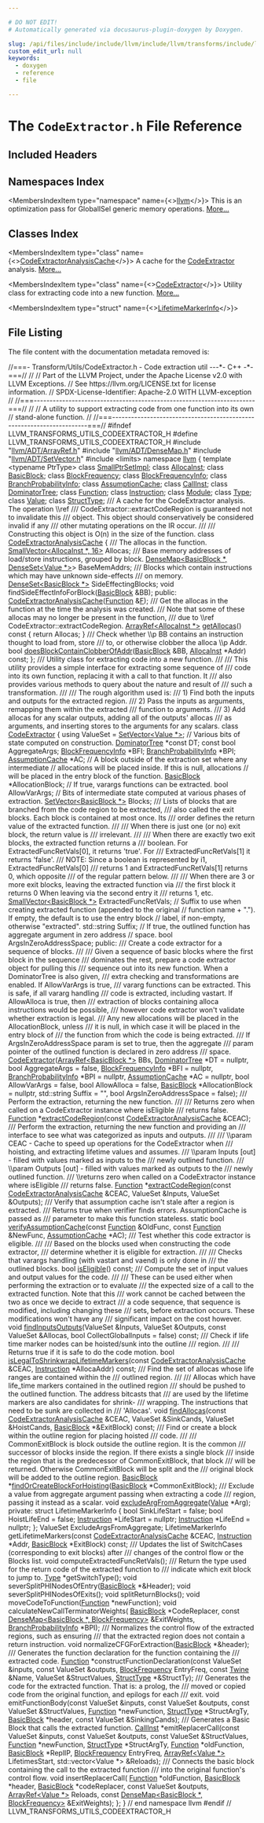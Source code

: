 ```yaml
---

# DO NOT EDIT!
# Automatically generated via docusaurus-plugin-doxygen by Doxygen.

slug: /api/files/include/include/llvm/include/llvm/transforms/include/llvm/transforms/utils/codeextractor-h
custom_edit_url: null
keywords:
  - doxygen
  - reference
  - file

---
```





# The `CodeExtractor.h` File Reference

<DoxygenPage pluginConfig={pluginConfig}>



## Included Headers

<IncludesList>
<IncludesListItem
  filePath="llvm/ADT/ArrayRef.h"
  permalink="/docs/api/files/include/include/llvm/include/llvm/adt/arrayref-h"
  isLocal="true" />
<IncludesListItem
  filePath="llvm/ADT/DenseMap.h"
  permalink="/docs/api/files/include/include/llvm/include/llvm/adt/densemap-h"
  isLocal="true" />
<IncludesListItem
  filePath="llvm/ADT/SetVector.h"
  permalink="/docs/api/files/include/include/llvm/include/llvm/adt/setvector-h"
  isLocal="true" />
<IncludesListItem
  filePath="limits"
  permalink=""
  isLocal="false" />
</IncludesList>

## Namespaces Index

<MembersIndex>

<MembersIndexItem
  type="namespace"
  name={<><a href="/docs/api/namespaces/llvm">llvm</a></>}>
This is an optimization pass for GlobalISel generic memory operations. <a href="/docs/api/namespaces/llvm/#details">More...</a>
</MembersIndexItem>

</MembersIndex>

## Classes Index

<MembersIndex>

<MembersIndexItem
  type="class"
  name={<><a href="/docs/api/classes/llvm/codeextractoranalysiscache">CodeExtractorAnalysisCache</a></>}>
A cache for the <a href="/docs/api/classes/llvm/codeextractor">CodeExtractor</a> analysis. <a href="/docs/api/classes/llvm/codeextractoranalysiscache/#details">More...</a>
</MembersIndexItem>

<MembersIndexItem
  type="class"
  name={<><a href="/docs/api/classes/llvm/codeextractor">CodeExtractor</a></>}>
Utility class for extracting code into a new function. <a href="/docs/api/classes/llvm/codeextractor/#details">More...</a>
</MembersIndexItem>

<MembersIndexItem
  type="struct"
  name={<><a href="/docs/api/structs/llvm/codeextractor/lifetimemarkerinfo">LifetimeMarkerInfo</a></>}>
</MembersIndexItem>

</MembersIndex>


## File Listing

The file content with the documentation metadata removed is:

<ProgramListing>

<Link id="l00001" /><CodeLine lineNumber="1"><span class="doxyHighlightComment">//===- Transform/Utils/CodeExtractor.h - Code extraction util ---&#42;- C++ -&#42;-===//</span></CodeLine>
<Link id="l00002" /><CodeLine lineNumber="2"><span class="doxyHighlightComment">//</span></CodeLine>
<Link id="l00003" /><CodeLine lineNumber="3"><span class="doxyHighlightComment">// Part of the LLVM Project, under the Apache License v2.0 with LLVM Exceptions.</span></CodeLine>
<Link id="l00004" /><CodeLine lineNumber="4"><span class="doxyHighlightComment">// See https://llvm.org/LICENSE.txt for license information.</span></CodeLine>
<Link id="l00005" /><CodeLine lineNumber="5"><span class="doxyHighlightComment">// SPDX-License-Identifier: Apache-2.0 WITH LLVM-exception</span></CodeLine>
<Link id="l00006" /><CodeLine lineNumber="6"><span class="doxyHighlightComment">//</span></CodeLine>
<Link id="l00007" /><CodeLine lineNumber="7"><span class="doxyHighlightComment">//===----------------------------------------------------------------------===//</span></CodeLine>
<Link id="l00008" /><CodeLine lineNumber="8"><span class="doxyHighlightComment">//</span></CodeLine>
<Link id="l00009" /><CodeLine lineNumber="9"><span class="doxyHighlightComment">// A utility to support extracting code from one function into its own</span></CodeLine>
<Link id="l00010" /><CodeLine lineNumber="10"><span class="doxyHighlightComment">// stand-alone function.</span></CodeLine>
<Link id="l00011" /><CodeLine lineNumber="11"><span class="doxyHighlightComment">//</span></CodeLine>
<Link id="l00012" /><CodeLine lineNumber="12"><span class="doxyHighlightComment">//===----------------------------------------------------------------------===//</span></CodeLine>
<Link id="l00013" /><CodeLine lineNumber="13"></CodeLine>
<Link id="l00014" /><CodeLine lineNumber="14"><span class="doxyHighlightPreprocessor">#ifndef LLVM&#95;TRANSFORMS&#95;UTILS&#95;CODEEXTRACTOR&#95;H</span></CodeLine>
<Link id="l00015" /><CodeLine lineNumber="15"><span class="doxyHighlightPreprocessor">#define LLVM&#95;TRANSFORMS&#95;UTILS&#95;CODEEXTRACTOR&#95;H</span></CodeLine>
<Link id="l00016" /><CodeLine lineNumber="16"></CodeLine>
<Link id="l00017" /><CodeLine lineNumber="17"><span class="doxyHighlightPreprocessor">#include &quot;<a href="/docs/api/files/include/include/llvm/include/llvm/adt/arrayref-h">llvm/ADT/ArrayRef.h</a>&quot;</span></CodeLine>
<Link id="l00018" /><CodeLine lineNumber="18"><span class="doxyHighlightPreprocessor">#include &quot;<a href="/docs/api/files/include/include/llvm/include/llvm/adt/densemap-h">llvm/ADT/DenseMap.h</a>&quot;</span></CodeLine>
<Link id="l00019" /><CodeLine lineNumber="19"><span class="doxyHighlightPreprocessor">#include &quot;<a href="/docs/api/files/include/include/llvm/include/llvm/adt/setvector-h">llvm/ADT/SetVector.h</a>&quot;</span></CodeLine>
<Link id="l00020" /><CodeLine lineNumber="20"><span class="doxyHighlightPreprocessor">#include &lt;limits&gt;</span></CodeLine>
<Link id="l00021" /><CodeLine lineNumber="21"></CodeLine>
<Link id="l00022" /><CodeLine lineNumber="22"><span class="doxyHighlightKeyword">namespace </span><span class="doxyHighlight"><a href="/docs/api/namespaces/llvm">llvm</a> &#123;</span></CodeLine>
<Link id="l00023" /><CodeLine lineNumber="23"></CodeLine>
<Link id="l00024" /><CodeLine lineNumber="24"><span class="doxyHighlightKeyword">template</span><span class="doxyHighlight"> &lt;</span><span class="doxyHighlightKeyword">typename</span><span class="doxyHighlight"> PtrType&gt; </span><span class="doxyHighlightKeyword">class </span><span class="doxyHighlight"><a href="/docs/api/classes/llvm/smallptrsetimpl">SmallPtrSetImpl</a>;</span></CodeLine>
<Link id="l00025" /><CodeLine lineNumber="25"><span class="doxyHighlightKeyword">class </span><span class="doxyHighlight"><a href="/docs/api/classes/llvm/allocainst">AllocaInst</a>;</span></CodeLine>
<Link id="l00026" /><CodeLine lineNumber="26"><span class="doxyHighlightKeyword">class </span><span class="doxyHighlight"><a href="/docs/api/classes/llvm/basicblock">BasicBlock</a>;</span></CodeLine>
<Link id="l00027" /><CodeLine lineNumber="27"><span class="doxyHighlightKeyword">class </span><span class="doxyHighlight"><a href="/docs/api/classes/llvm/blockfrequency">BlockFrequency</a>;</span></CodeLine>
<Link id="l00028" /><CodeLine lineNumber="28"><span class="doxyHighlightKeyword">class </span><span class="doxyHighlight"><a href="/docs/api/classes/llvm/blockfrequencyinfo">BlockFrequencyInfo</a>;</span></CodeLine>
<Link id="l00029" /><CodeLine lineNumber="29"><span class="doxyHighlightKeyword">class </span><span class="doxyHighlight"><a href="/docs/api/classes/llvm/branchprobabilityinfo">BranchProbabilityInfo</a>;</span></CodeLine>
<Link id="l00030" /><CodeLine lineNumber="30"><span class="doxyHighlightKeyword">class </span><span class="doxyHighlight"><a href="/docs/api/classes/llvm/assumptioncache">AssumptionCache</a>;</span></CodeLine>
<Link id="l00031" /><CodeLine lineNumber="31"><span class="doxyHighlightKeyword">class </span><span class="doxyHighlight"><a href="/docs/api/classes/llvm/callinst">CallInst</a>;</span></CodeLine>
<Link id="l00032" /><CodeLine lineNumber="32"><span class="doxyHighlightKeyword">class </span><span class="doxyHighlight"><a href="/docs/api/classes/llvm/dominatortree">DominatorTree</a>;</span></CodeLine>
<Link id="l00033" /><CodeLine lineNumber="33"><span class="doxyHighlightKeyword">class </span><span class="doxyHighlight"><a href="/docs/api/classes/llvm/function">Function</a>;</span></CodeLine>
<Link id="l00034" /><CodeLine lineNumber="34"><span class="doxyHighlightKeyword">class </span><span class="doxyHighlight"><a href="/docs/api/classes/llvm/instruction">Instruction</a>;</span></CodeLine>
<Link id="l00035" /><CodeLine lineNumber="35"><span class="doxyHighlightKeyword">class </span><span class="doxyHighlight"><a href="/docs/api/classes/llvm/module">Module</a>;</span></CodeLine>
<Link id="l00036" /><CodeLine lineNumber="36"><span class="doxyHighlightKeyword">class </span><span class="doxyHighlight"><a href="/docs/api/classes/llvm/type">Type</a>;</span></CodeLine>
<Link id="l00037" /><CodeLine lineNumber="37"><span class="doxyHighlightKeyword">class </span><span class="doxyHighlight"><a href="/docs/api/classes/llvm/value">Value</a>;</span></CodeLine>
<Link id="l00038" /><CodeLine lineNumber="38"><span class="doxyHighlightKeyword">class </span><span class="doxyHighlight"><a href="/docs/api/classes/llvm/structtype">StructType</a>;</span></CodeLine>
<Link id="l00039" /><CodeLine lineNumber="39"></CodeLine>
<Link id="l00040" /><CodeLine lineNumber="40"><span class="doxyHighlightComment">/// A cache for the CodeExtractor analysis. The operation \\ref</span></CodeLine>
<Link id="l00041" /><CodeLine lineNumber="41"><span class="doxyHighlightComment">/// CodeExtractor::extractCodeRegion is guaranteed not to invalidate this</span></CodeLine>
<Link id="l00042" /><CodeLine lineNumber="42"><span class="doxyHighlightComment">/// object. This object should conservatively be considered invalid if any</span></CodeLine>
<Link id="l00043" /><CodeLine lineNumber="43"><span class="doxyHighlightComment">/// other mutating operations on the IR occur.</span></CodeLine>
<Link id="l00044" /><CodeLine lineNumber="44"><span class="doxyHighlightComment">///</span></CodeLine>
<Link id="l00045" /><CodeLine lineNumber="45"><span class="doxyHighlightComment">/// Constructing this object is O(n) in the size of the function.</span></CodeLine>
<Link id="l00046" /><CodeLine lineNumber="46" lineLink="/docs/api/classes/llvm/codeextractoranalysiscache"><span class="doxyHighlightKeyword">class </span><span class="doxyHighlight"><a href="/docs/api/classes/llvm/codeextractoranalysiscache/#a6c11ef80226655b08c6203641896fa50">CodeExtractorAnalysisCache</a> &#123;</span></CodeLine>
<Link id="l00047" /><CodeLine lineNumber="47"><span class="doxyHighlightComment">  /// The allocas in the function.</span></CodeLine>
<Link id="l00048" /><CodeLine lineNumber="48"><span class="doxyHighlight">  <a href="/docs/api/classes/llvm/smallvector">SmallVector&lt;AllocaInst &#42;, 16&gt;</a> Allocas;</span></CodeLine>
<Link id="l00049" /><CodeLine lineNumber="49"></CodeLine>
<Link id="l00050" /><CodeLine lineNumber="50"><span class="doxyHighlightComment">  /// Base memory addresses of load/store instructions, grouped by block.</span></CodeLine>
<Link id="l00051" /><CodeLine lineNumber="51"><span class="doxyHighlight">  <a href="/docs/api/classes/llvm/densemap">DenseMap&lt;BasicBlock &#42;, DenseSet&lt;Value &#42;&gt;</a>&gt; BaseMemAddrs;</span></CodeLine>
<Link id="l00052" /><CodeLine lineNumber="52"></CodeLine>
<Link id="l00053" /><CodeLine lineNumber="53"><span class="doxyHighlightComment">  /// Blocks which contain instructions which may have unknown side-effects</span></CodeLine>
<Link id="l00054" /><CodeLine lineNumber="54"><span class="doxyHighlightComment">  /// on memory.</span></CodeLine>
<Link id="l00055" /><CodeLine lineNumber="55"><span class="doxyHighlight">  <a href="/docs/api/classes/llvm/denseset">DenseSet&lt;BasicBlock &#42;&gt;</a> SideEffectingBlocks;</span></CodeLine>
<Link id="l00056" /><CodeLine lineNumber="56"></CodeLine>
<Link id="l00057" /><CodeLine lineNumber="57"><span class="doxyHighlight">  </span><span class="doxyHighlightKeywordType">void</span><span class="doxyHighlight"> findSideEffectInfoForBlock(<a href="/docs/api/classes/llvm/basicblock">BasicBlock</a> &amp;BB);</span></CodeLine>
<Link id="l00058" /><CodeLine lineNumber="58"></CodeLine>
<Link id="l00059" /><CodeLine lineNumber="59"><span class="doxyHighlightKeyword">public</span><span class="doxyHighlight">:</span></CodeLine>
<Link id="l00060" /><CodeLine lineNumber="60"><span class="doxyHighlight">  <a href="/docs/api/classes/llvm/codeextractoranalysiscache/#a6c11ef80226655b08c6203641896fa50">CodeExtractorAnalysisCache</a>(<a href="/docs/api/classes/llvm/function">Function</a> &amp;<a href="/docs/api/files/lib/lib/support/md5-cpp/#a96d73bbd7af15cb1fc38c3f4a3bd82e9">F</a>);</span></CodeLine>
<Link id="l00061" /><CodeLine lineNumber="61"></CodeLine>
<Link id="l00062" /><CodeLine lineNumber="62"><span class="doxyHighlightComment">  /// Get the allocas in the function at the time the analysis was created.</span></CodeLine>
<Link id="l00063" /><CodeLine lineNumber="63"><span class="doxyHighlightComment">  /// Note that some of these allocas may no longer be present in the function,</span></CodeLine>
<Link id="l00064" /><CodeLine lineNumber="64"><span class="doxyHighlightComment">  /// due to \\ref CodeExtractor::extractCodeRegion.</span></CodeLine>
<Link id="l00065" /><CodeLine lineNumber="65" lineLink="/docs/api/classes/llvm/codeextractoranalysiscache/#a35fd9ad0c2debb7b171f4c61ce7bdac6"><span class="doxyHighlight">  <a href="/docs/api/classes/llvm/arrayref">ArrayRef&lt;AllocaInst &#42;&gt;</a> <a href="/docs/api/classes/llvm/codeextractoranalysiscache/#a35fd9ad0c2debb7b171f4c61ce7bdac6">getAllocas</a>()</span><span class="doxyHighlightKeyword"> const </span><span class="doxyHighlight">&#123; </span><span class="doxyHighlightKeywordFlow">return</span><span class="doxyHighlight"> Allocas; &#125;</span></CodeLine>
<Link id="l00066" /><CodeLine lineNumber="66"></CodeLine>
<Link id="l00067" /><CodeLine lineNumber="67"><span class="doxyHighlightComment">  /// Check whether \\p BB contains an instruction thought to load from, store</span></CodeLine>
<Link id="l00068" /><CodeLine lineNumber="68"><span class="doxyHighlightComment">  /// to, or otherwise clobber the alloca \\p Addr.</span></CodeLine>
<Link id="l00069" /><CodeLine lineNumber="69"><span class="doxyHighlight">  </span><span class="doxyHighlightKeywordType">bool</span><span class="doxyHighlight"> <a href="/docs/api/classes/llvm/codeextractoranalysiscache/#af0ee5fce396f816a21443799205fbedd">doesBlockContainClobberOfAddr</a>(<a href="/docs/api/classes/llvm/basicblock">BasicBlock</a> &amp;BB, <a href="/docs/api/classes/llvm/allocainst">AllocaInst</a> &#42;Addr) </span><span class="doxyHighlightKeyword">const</span><span class="doxyHighlight">;</span></CodeLine>
<Link id="l00070" /><CodeLine lineNumber="70"><span class="doxyHighlight">&#125;;</span></CodeLine>
<Link id="l00071" /><CodeLine lineNumber="71"></CodeLine>
<Link id="l00072" /><CodeLine lineNumber="72"><span class="doxyHighlightComment">  /// Utility class for extracting code into a new function.</span></CodeLine>
<Link id="l00073" /><CodeLine lineNumber="73"><span class="doxyHighlightComment">  ///</span></CodeLine>
<Link id="l00074" /><CodeLine lineNumber="74"><span class="doxyHighlightComment">  /// This utility provides a simple interface for extracting some sequence of</span></CodeLine>
<Link id="l00075" /><CodeLine lineNumber="75"><span class="doxyHighlightComment">  /// code into its own function, replacing it with a call to that function. It</span></CodeLine>
<Link id="l00076" /><CodeLine lineNumber="76"><span class="doxyHighlightComment">  /// also provides various methods to query about the nature and result of</span></CodeLine>
<Link id="l00077" /><CodeLine lineNumber="77"><span class="doxyHighlightComment">  /// such a transformation.</span></CodeLine>
<Link id="l00078" /><CodeLine lineNumber="78"><span class="doxyHighlightComment">  ///</span></CodeLine>
<Link id="l00079" /><CodeLine lineNumber="79"><span class="doxyHighlightComment">  /// The rough algorithm used is:</span></CodeLine>
<Link id="l00080" /><CodeLine lineNumber="80"><span class="doxyHighlightComment">  /// 1) Find both the inputs and outputs for the extracted region.</span></CodeLine>
<Link id="l00081" /><CodeLine lineNumber="81"><span class="doxyHighlightComment">  /// 2) Pass the inputs as arguments, remapping them within the extracted</span></CodeLine>
<Link id="l00082" /><CodeLine lineNumber="82"><span class="doxyHighlightComment">  ///    function to arguments.</span></CodeLine>
<Link id="l00083" /><CodeLine lineNumber="83"><span class="doxyHighlightComment">  /// 3) Add allocas for any scalar outputs, adding all of the outputs&#39; allocas</span></CodeLine>
<Link id="l00084" /><CodeLine lineNumber="84"><span class="doxyHighlightComment">  ///    as arguments, and inserting stores to the arguments for any scalars.</span></CodeLine>
<Link id="l00085" /><CodeLine lineNumber="85" lineLink="/docs/api/classes/llvm/codeextractor"><span class="doxyHighlight">  </span><span class="doxyHighlightKeyword">class </span><span class="doxyHighlight"><a href="/docs/api/classes/llvm/codeextractor/#a152c260d40a85ed5b0ef5f11f86ac3b4">CodeExtractor</a> &#123;</span></CodeLine>
<Link id="l00086" /><CodeLine lineNumber="86"><span class="doxyHighlight">    </span><span class="doxyHighlightKeyword">using </span><span class="doxyHighlight">ValueSet = <a href="/docs/api/classes/llvm/setvector">SetVector&lt;Value &#42;&gt;</a>;</span></CodeLine>
<Link id="l00087" /><CodeLine lineNumber="87"></CodeLine>
<Link id="l00088" /><CodeLine lineNumber="88"><span class="doxyHighlight">    </span><span class="doxyHighlightComment">// Various bits of state computed on construction.</span></CodeLine>
<Link id="l00089" /><CodeLine lineNumber="89"><span class="doxyHighlight">    <a href="/docs/api/classes/llvm/dominatortree">DominatorTree</a> &#42;</span><span class="doxyHighlightKeyword">const</span><span class="doxyHighlight"> DT;</span></CodeLine>
<Link id="l00090" /><CodeLine lineNumber="90"><span class="doxyHighlight">    </span><span class="doxyHighlightKeyword">const</span><span class="doxyHighlight"> </span><span class="doxyHighlightKeywordType">bool</span><span class="doxyHighlight"> AggregateArgs;</span></CodeLine>
<Link id="l00091" /><CodeLine lineNumber="91"><span class="doxyHighlight">    <a href="/docs/api/classes/llvm/blockfrequencyinfo">BlockFrequencyInfo</a> &#42;BFI;</span></CodeLine>
<Link id="l00092" /><CodeLine lineNumber="92"><span class="doxyHighlight">    <a href="/docs/api/classes/llvm/branchprobabilityinfo">BranchProbabilityInfo</a> &#42;BPI;</span></CodeLine>
<Link id="l00093" /><CodeLine lineNumber="93"><span class="doxyHighlight">    <a href="/docs/api/classes/llvm/assumptioncache">AssumptionCache</a> &#42;AC;</span></CodeLine>
<Link id="l00094" /><CodeLine lineNumber="94"></CodeLine>
<Link id="l00095" /><CodeLine lineNumber="95"><span class="doxyHighlight">    </span><span class="doxyHighlightComment">// A block outside of the extraction set where any intermediate</span></CodeLine>
<Link id="l00096" /><CodeLine lineNumber="96"><span class="doxyHighlight">    </span><span class="doxyHighlightComment">// allocations will be placed inside. If this is null, allocations</span></CodeLine>
<Link id="l00097" /><CodeLine lineNumber="97"><span class="doxyHighlight">    </span><span class="doxyHighlightComment">// will be placed in the entry block of the function.</span></CodeLine>
<Link id="l00098" /><CodeLine lineNumber="98"><span class="doxyHighlight">    <a href="/docs/api/classes/llvm/basicblock">BasicBlock</a> &#42;AllocationBlock;</span></CodeLine>
<Link id="l00099" /><CodeLine lineNumber="99"></CodeLine>
<Link id="l00100" /><CodeLine lineNumber="100"><span class="doxyHighlight">    </span><span class="doxyHighlightComment">// If true, varargs functions can be extracted.</span></CodeLine>
<Link id="l00101" /><CodeLine lineNumber="101"><span class="doxyHighlight">    </span><span class="doxyHighlightKeywordType">bool</span><span class="doxyHighlight"> AllowVarArgs;</span></CodeLine>
<Link id="l00102" /><CodeLine lineNumber="102"></CodeLine>
<Link id="l00103" /><CodeLine lineNumber="103"><span class="doxyHighlight">    </span><span class="doxyHighlightComment">// Bits of intermediate state computed at various phases of extraction.</span></CodeLine>
<Link id="l00104" /><CodeLine lineNumber="104"><span class="doxyHighlight">    <a href="/docs/api/classes/llvm/setvector">SetVector&lt;BasicBlock &#42;&gt;</a> Blocks;</span></CodeLine>
<Link id="l00105" /><CodeLine lineNumber="105"></CodeLine>
<Link id="l00106" /><CodeLine lineNumber="106"><span class="doxyHighlightComment">    /// Lists of blocks that are branched from the code region to be extracted,</span></CodeLine>
<Link id="l00107" /><CodeLine lineNumber="107"><span class="doxyHighlightComment">    /// also called the exit blocks. Each block is contained at most once. Its</span></CodeLine>
<Link id="l00108" /><CodeLine lineNumber="108"><span class="doxyHighlightComment">    /// order defines the return value of the extracted function.</span></CodeLine>
<Link id="l00109" /><CodeLine lineNumber="109"><span class="doxyHighlightComment">    ///</span></CodeLine>
<Link id="l00110" /><CodeLine lineNumber="110"><span class="doxyHighlightComment">    /// When there is just one (or no) exit block, the return value is</span></CodeLine>
<Link id="l00111" /><CodeLine lineNumber="111"><span class="doxyHighlightComment">    /// irrelevant.</span></CodeLine>
<Link id="l00112" /><CodeLine lineNumber="112"><span class="doxyHighlightComment">    ///</span></CodeLine>
<Link id="l00113" /><CodeLine lineNumber="113"><span class="doxyHighlightComment">    /// When there are exactly two exit blocks, the extracted function returns a</span></CodeLine>
<Link id="l00114" /><CodeLine lineNumber="114"><span class="doxyHighlightComment">    /// boolean. For ExtractedFuncRetVals&#91;0&#93;, it returns &#39;true&#39;. For</span></CodeLine>
<Link id="l00115" /><CodeLine lineNumber="115"><span class="doxyHighlightComment">    /// ExtractedFuncRetVals&#91;1&#93; it returns &#39;false&#39;.</span></CodeLine>
<Link id="l00116" /><CodeLine lineNumber="116"><span class="doxyHighlightComment">    /// NOTE: Since a boolean is represented by i1, ExtractedFuncRetVals&#91;0&#93;</span></CodeLine>
<Link id="l00117" /><CodeLine lineNumber="117"><span class="doxyHighlightComment">    ///       returns 1 and ExtractedFuncRetVals&#91;1&#93; returns 0, which opposite</span></CodeLine>
<Link id="l00118" /><CodeLine lineNumber="118"><span class="doxyHighlightComment">    ///       of the regular pattern below.</span></CodeLine>
<Link id="l00119" /><CodeLine lineNumber="119"><span class="doxyHighlightComment">    ///</span></CodeLine>
<Link id="l00120" /><CodeLine lineNumber="120"><span class="doxyHighlightComment">    /// When there are 3 or more exit blocks, leaving the extracted function via</span></CodeLine>
<Link id="l00121" /><CodeLine lineNumber="121"><span class="doxyHighlightComment">    /// the first block it returns 0 When leaving via the second entry it</span></CodeLine>
<Link id="l00122" /><CodeLine lineNumber="122"><span class="doxyHighlightComment">    /// returns 1, etc.</span></CodeLine>
<Link id="l00123" /><CodeLine lineNumber="123"><span class="doxyHighlight">    <a href="/docs/api/classes/llvm/smallvector">SmallVector&lt;BasicBlock &#42;&gt;</a> ExtractedFuncRetVals;</span></CodeLine>
<Link id="l00124" /><CodeLine lineNumber="124"></CodeLine>
<Link id="l00125" /><CodeLine lineNumber="125"><span class="doxyHighlight">    </span><span class="doxyHighlightComment">// Suffix to use when creating extracted function (appended to the original</span></CodeLine>
<Link id="l00126" /><CodeLine lineNumber="126"><span class="doxyHighlight">    </span><span class="doxyHighlightComment">// function name + &quot;.&quot;). If empty, the default is to use the entry block</span></CodeLine>
<Link id="l00127" /><CodeLine lineNumber="127"><span class="doxyHighlight">    </span><span class="doxyHighlightComment">// label, if non-empty, otherwise &quot;extracted&quot;.</span></CodeLine>
<Link id="l00128" /><CodeLine lineNumber="128"><span class="doxyHighlight">    std::string Suffix;</span></CodeLine>
<Link id="l00129" /><CodeLine lineNumber="129"></CodeLine>
<Link id="l00130" /><CodeLine lineNumber="130"><span class="doxyHighlight">    </span><span class="doxyHighlightComment">// If true, the outlined function has aggregate argument in zero address</span></CodeLine>
<Link id="l00131" /><CodeLine lineNumber="131"><span class="doxyHighlight">    </span><span class="doxyHighlightComment">// space.</span></CodeLine>
<Link id="l00132" /><CodeLine lineNumber="132"><span class="doxyHighlight">    </span><span class="doxyHighlightKeywordType">bool</span><span class="doxyHighlight"> ArgsInZeroAddressSpace;</span></CodeLine>
<Link id="l00133" /><CodeLine lineNumber="133"></CodeLine>
<Link id="l00134" /><CodeLine lineNumber="134"><span class="doxyHighlight">  </span><span class="doxyHighlightKeyword">public</span><span class="doxyHighlight">:</span></CodeLine>
<Link id="l00135" /><CodeLine lineNumber="135"><span class="doxyHighlightComment">    /// Create a code extractor for a sequence of blocks.</span></CodeLine>
<Link id="l00136" /><CodeLine lineNumber="136"><span class="doxyHighlightComment">    ///</span></CodeLine>
<Link id="l00137" /><CodeLine lineNumber="137"><span class="doxyHighlightComment">    /// Given a sequence of basic blocks where the first block in the sequence</span></CodeLine>
<Link id="l00138" /><CodeLine lineNumber="138"><span class="doxyHighlightComment">    /// dominates the rest, prepare a code extractor object for pulling this</span></CodeLine>
<Link id="l00139" /><CodeLine lineNumber="139"><span class="doxyHighlightComment">    /// sequence out into its new function. When a DominatorTree is also given,</span></CodeLine>
<Link id="l00140" /><CodeLine lineNumber="140"><span class="doxyHighlightComment">    /// extra checking and transformations are enabled. If AllowVarArgs is true,</span></CodeLine>
<Link id="l00141" /><CodeLine lineNumber="141"><span class="doxyHighlightComment">    /// vararg functions can be extracted. This is safe, if all vararg handling</span></CodeLine>
<Link id="l00142" /><CodeLine lineNumber="142"><span class="doxyHighlightComment">    /// code is extracted, including vastart. If AllowAlloca is true, then</span></CodeLine>
<Link id="l00143" /><CodeLine lineNumber="143"><span class="doxyHighlightComment">    /// extraction of blocks containing alloca instructions would be possible,</span></CodeLine>
<Link id="l00144" /><CodeLine lineNumber="144"><span class="doxyHighlightComment">    /// however code extractor won&#39;t validate whether extraction is legal.</span></CodeLine>
<Link id="l00145" /><CodeLine lineNumber="145"><span class="doxyHighlightComment">    /// Any new allocations will be placed in the AllocationBlock, unless</span></CodeLine>
<Link id="l00146" /><CodeLine lineNumber="146"><span class="doxyHighlightComment">    /// it is null, in which case it will be placed in the entry block of</span></CodeLine>
<Link id="l00147" /><CodeLine lineNumber="147"><span class="doxyHighlightComment">    /// the function from which the code is being extracted.</span></CodeLine>
<Link id="l00148" /><CodeLine lineNumber="148"><span class="doxyHighlightComment">    /// If ArgsInZeroAddressSpace param is set to true, then the aggregate</span></CodeLine>
<Link id="l00149" /><CodeLine lineNumber="149"><span class="doxyHighlightComment">    /// param pointer of the outlined function is declared in zero address</span></CodeLine>
<Link id="l00150" /><CodeLine lineNumber="150"><span class="doxyHighlightComment">    /// space.</span></CodeLine>
<Link id="l00151" /><CodeLine lineNumber="151"><span class="doxyHighlight">    <a href="/docs/api/classes/llvm/codeextractor/#a152c260d40a85ed5b0ef5f11f86ac3b4">CodeExtractor</a>(<a href="/docs/api/classes/llvm/arrayref">ArrayRef&lt;BasicBlock &#42;&gt;</a> BBs, <a href="/docs/api/classes/llvm/dominatortree">DominatorTree</a> &#42;DT = </span><span class="doxyHighlightKeyword">nullptr</span><span class="doxyHighlight">,</span></CodeLine>
<Link id="l00152" /><CodeLine lineNumber="152"><span class="doxyHighlight">                  </span><span class="doxyHighlightKeywordType">bool</span><span class="doxyHighlight"> AggregateArgs = </span><span class="doxyHighlightKeyword">false</span><span class="doxyHighlight">, <a href="/docs/api/classes/llvm/blockfrequencyinfo">BlockFrequencyInfo</a> &#42;BFI = </span><span class="doxyHighlightKeyword">nullptr</span><span class="doxyHighlight">,</span></CodeLine>
<Link id="l00153" /><CodeLine lineNumber="153"><span class="doxyHighlight">                  <a href="/docs/api/classes/llvm/branchprobabilityinfo">BranchProbabilityInfo</a> &#42;BPI = </span><span class="doxyHighlightKeyword">nullptr</span><span class="doxyHighlight">,</span></CodeLine>
<Link id="l00154" /><CodeLine lineNumber="154"><span class="doxyHighlight">                  <a href="/docs/api/classes/llvm/assumptioncache">AssumptionCache</a> &#42;AC = </span><span class="doxyHighlightKeyword">nullptr</span><span class="doxyHighlight">, </span><span class="doxyHighlightKeywordType">bool</span><span class="doxyHighlight"> AllowVarArgs = </span><span class="doxyHighlightKeyword">false</span><span class="doxyHighlight">,</span></CodeLine>
<Link id="l00155" /><CodeLine lineNumber="155"><span class="doxyHighlight">                  </span><span class="doxyHighlightKeywordType">bool</span><span class="doxyHighlight"> AllowAlloca = </span><span class="doxyHighlightKeyword">false</span><span class="doxyHighlight">,</span></CodeLine>
<Link id="l00156" /><CodeLine lineNumber="156"><span class="doxyHighlight">                  <a href="/docs/api/classes/llvm/basicblock">BasicBlock</a> &#42;AllocationBlock = </span><span class="doxyHighlightKeyword">nullptr</span><span class="doxyHighlight">,</span></CodeLine>
<Link id="l00157" /><CodeLine lineNumber="157"><span class="doxyHighlight">                  std::string Suffix = </span><span class="doxyHighlightStringLiteral">&quot;&quot;</span><span class="doxyHighlight">, </span><span class="doxyHighlightKeywordType">bool</span><span class="doxyHighlight"> ArgsInZeroAddressSpace = </span><span class="doxyHighlightKeyword">false</span><span class="doxyHighlight">);</span></CodeLine>
<Link id="l00158" /><CodeLine lineNumber="158"></CodeLine>
<Link id="l00159" /><CodeLine lineNumber="159"><span class="doxyHighlightComment">    /// Perform the extraction, returning the new function.</span></CodeLine>
<Link id="l00160" /><CodeLine lineNumber="160"><span class="doxyHighlightComment">    ///</span></CodeLine>
<Link id="l00161" /><CodeLine lineNumber="161"><span class="doxyHighlightComment">    /// Returns zero when called on a CodeExtractor instance where isEligible</span></CodeLine>
<Link id="l00162" /><CodeLine lineNumber="162"><span class="doxyHighlightComment">    /// returns false.</span></CodeLine>
<Link id="l00163" /><CodeLine lineNumber="163"><span class="doxyHighlight">    <a href="/docs/api/classes/llvm/function">Function</a> &#42;<a href="/docs/api/classes/llvm/codeextractor/#a8561c48aa0b397c37f9e071dad7df392">extractCodeRegion</a>(</span><span class="doxyHighlightKeyword">const</span><span class="doxyHighlight"> <a href="/docs/api/classes/llvm/codeextractoranalysiscache">CodeExtractorAnalysisCache</a> &amp;CEAC);</span></CodeLine>
<Link id="l00164" /><CodeLine lineNumber="164"></CodeLine>
<Link id="l00165" /><CodeLine lineNumber="165"><span class="doxyHighlightComment">    /// Perform the extraction, returning the new function and providing an</span></CodeLine>
<Link id="l00166" /><CodeLine lineNumber="166"><span class="doxyHighlightComment">    /// interface to see what was categorized as inputs and outputs.</span></CodeLine>
<Link id="l00167" /><CodeLine lineNumber="167"><span class="doxyHighlightComment">    ///</span></CodeLine>
<Link id="l00168" /><CodeLine lineNumber="168"><span class="doxyHighlightComment">    /// \\param CEAC - Cache to speed up operations for the CodeExtractor when</span></CodeLine>
<Link id="l00169" /><CodeLine lineNumber="169"><span class="doxyHighlightComment">    /// hoisting, and extracting lifetime values and assumes.</span></CodeLine>
<Link id="l00170" /><CodeLine lineNumber="170"><span class="doxyHighlightComment">    /// \\param Inputs &#91;out&#93; - filled with  values marked as inputs to the</span></CodeLine>
<Link id="l00171" /><CodeLine lineNumber="171"><span class="doxyHighlightComment">    /// newly outlined function.</span></CodeLine>
<Link id="l00172" /><CodeLine lineNumber="172"><span class="doxyHighlightComment">     /// \\param Outputs &#91;out&#93; - filled with values marked as outputs to the</span></CodeLine>
<Link id="l00173" /><CodeLine lineNumber="173"><span class="doxyHighlightComment">    /// newly outlined function.</span></CodeLine>
<Link id="l00174" /><CodeLine lineNumber="174"><span class="doxyHighlightComment">    /// \\returns zero when called on a CodeExtractor instance where isEligible</span></CodeLine>
<Link id="l00175" /><CodeLine lineNumber="175"><span class="doxyHighlightComment">    /// returns false.</span></CodeLine>
<Link id="l00176" /><CodeLine lineNumber="176"><span class="doxyHighlight">    <a href="/docs/api/classes/llvm/function">Function</a> &#42;<a href="/docs/api/classes/llvm/codeextractor/#a8561c48aa0b397c37f9e071dad7df392">extractCodeRegion</a>(</span><span class="doxyHighlightKeyword">const</span><span class="doxyHighlight"> <a href="/docs/api/classes/llvm/codeextractoranalysiscache">CodeExtractorAnalysisCache</a> &amp;CEAC,</span></CodeLine>
<Link id="l00177" /><CodeLine lineNumber="177"><span class="doxyHighlight">                                ValueSet &amp;Inputs, ValueSet &amp;Outputs);</span></CodeLine>
<Link id="l00178" /><CodeLine lineNumber="178"></CodeLine>
<Link id="l00179" /><CodeLine lineNumber="179"><span class="doxyHighlightComment">    /// Verify that assumption cache isn&#39;t stale after a region is extracted.</span></CodeLine>
<Link id="l00180" /><CodeLine lineNumber="180"><span class="doxyHighlightComment">    /// Returns true when verifier finds errors. AssumptionCache is passed as</span></CodeLine>
<Link id="l00181" /><CodeLine lineNumber="181"><span class="doxyHighlightComment">    /// parameter to make this function stateless.</span></CodeLine>
<Link id="l00182" /><CodeLine lineNumber="182"><span class="doxyHighlight">    </span><span class="doxyHighlightKeyword">static</span><span class="doxyHighlight"> </span><span class="doxyHighlightKeywordType">bool</span><span class="doxyHighlight"> <a href="/docs/api/classes/llvm/codeextractor/#a995ee70f3e9a0cb350322bb1e058a707">verifyAssumptionCache</a>(</span><span class="doxyHighlightKeyword">const</span><span class="doxyHighlight"> <a href="/docs/api/classes/llvm/function">Function</a> &amp;OldFunc,</span></CodeLine>
<Link id="l00183" /><CodeLine lineNumber="183"><span class="doxyHighlight">                                      </span><span class="doxyHighlightKeyword">const</span><span class="doxyHighlight"> <a href="/docs/api/classes/llvm/function">Function</a> &amp;NewFunc,</span></CodeLine>
<Link id="l00184" /><CodeLine lineNumber="184"><span class="doxyHighlight">                                      <a href="/docs/api/classes/llvm/assumptioncache">AssumptionCache</a> &#42;AC);</span></CodeLine>
<Link id="l00185" /><CodeLine lineNumber="185"></CodeLine>
<Link id="l00186" /><CodeLine lineNumber="186"><span class="doxyHighlightComment">    /// Test whether this code extractor is eligible.</span></CodeLine>
<Link id="l00187" /><CodeLine lineNumber="187"><span class="doxyHighlightComment">    ///</span></CodeLine>
<Link id="l00188" /><CodeLine lineNumber="188"><span class="doxyHighlightComment">    /// Based on the blocks used when constructing the code extractor,</span></CodeLine>
<Link id="l00189" /><CodeLine lineNumber="189"><span class="doxyHighlightComment">    /// determine whether it is eligible for extraction.</span></CodeLine>
<Link id="l00190" /><CodeLine lineNumber="190"><span class="doxyHighlightComment">    ///</span></CodeLine>
<Link id="l00191" /><CodeLine lineNumber="191"><span class="doxyHighlightComment">    /// Checks that varargs handling (with vastart and vaend) is only done in</span></CodeLine>
<Link id="l00192" /><CodeLine lineNumber="192"><span class="doxyHighlightComment">    /// the outlined blocks.</span></CodeLine>
<Link id="l00193" /><CodeLine lineNumber="193"><span class="doxyHighlight">    </span><span class="doxyHighlightKeywordType">bool</span><span class="doxyHighlight"> <a href="/docs/api/classes/llvm/codeextractor/#ad3a4770e725305d3529cba8c6562c85a">isEligible</a>() </span><span class="doxyHighlightKeyword">const</span><span class="doxyHighlight">;</span></CodeLine>
<Link id="l00194" /><CodeLine lineNumber="194"></CodeLine>
<Link id="l00195" /><CodeLine lineNumber="195"><span class="doxyHighlightComment">    /// Compute the set of input values and output values for the code.</span></CodeLine>
<Link id="l00196" /><CodeLine lineNumber="196"><span class="doxyHighlightComment">    ///</span></CodeLine>
<Link id="l00197" /><CodeLine lineNumber="197"><span class="doxyHighlightComment">    /// These can be used either when performing the extraction or to evaluate</span></CodeLine>
<Link id="l00198" /><CodeLine lineNumber="198"><span class="doxyHighlightComment">    /// the expected size of a call to the extracted function. Note that this</span></CodeLine>
<Link id="l00199" /><CodeLine lineNumber="199"><span class="doxyHighlightComment">    /// work cannot be cached between the two as once we decide to extract</span></CodeLine>
<Link id="l00200" /><CodeLine lineNumber="200"><span class="doxyHighlightComment">    /// a code sequence, that sequence is modified, including changing these</span></CodeLine>
<Link id="l00201" /><CodeLine lineNumber="201"><span class="doxyHighlightComment">    /// sets, before extraction occurs. These modifications won&#39;t have any</span></CodeLine>
<Link id="l00202" /><CodeLine lineNumber="202"><span class="doxyHighlightComment">    /// significant impact on the cost however.</span></CodeLine>
<Link id="l00203" /><CodeLine lineNumber="203"><span class="doxyHighlight">    </span><span class="doxyHighlightKeywordType">void</span><span class="doxyHighlight"> <a href="/docs/api/classes/llvm/codeextractor/#ab4d4236fd0a481a0d93e159a9882fc53">findInputsOutputs</a>(ValueSet &amp;Inputs, ValueSet &amp;Outputs,</span></CodeLine>
<Link id="l00204" /><CodeLine lineNumber="204"><span class="doxyHighlight">                           </span><span class="doxyHighlightKeyword">const</span><span class="doxyHighlight"> ValueSet &amp;Allocas,</span></CodeLine>
<Link id="l00205" /><CodeLine lineNumber="205"><span class="doxyHighlight">                           </span><span class="doxyHighlightKeywordType">bool</span><span class="doxyHighlight"> CollectGlobalInputs = </span><span class="doxyHighlightKeyword">false</span><span class="doxyHighlight">) </span><span class="doxyHighlightKeyword">const</span><span class="doxyHighlight">;</span></CodeLine>
<Link id="l00206" /><CodeLine lineNumber="206"></CodeLine>
<Link id="l00207" /><CodeLine lineNumber="207"><span class="doxyHighlightComment">    /// Check if life time marker nodes can be hoisted/sunk into the outline</span></CodeLine>
<Link id="l00208" /><CodeLine lineNumber="208"><span class="doxyHighlightComment">    /// region.</span></CodeLine>
<Link id="l00209" /><CodeLine lineNumber="209"><span class="doxyHighlightComment">    ///</span></CodeLine>
<Link id="l00210" /><CodeLine lineNumber="210"><span class="doxyHighlightComment">    /// Returns true if it is safe to do the code motion.</span></CodeLine>
<Link id="l00211" /><CodeLine lineNumber="211"><span class="doxyHighlight">    </span><span class="doxyHighlightKeywordType">bool</span></CodeLine>
<Link id="l00212" /><CodeLine lineNumber="212"><span class="doxyHighlight">    <a href="/docs/api/classes/llvm/codeextractor/#ae9ce92095ff18cb2c607d5a3591703ca">isLegalToShrinkwrapLifetimeMarkers</a>(</span><span class="doxyHighlightKeyword">const</span><span class="doxyHighlight"> <a href="/docs/api/classes/llvm/codeextractoranalysiscache">CodeExtractorAnalysisCache</a> &amp;CEAC,</span></CodeLine>
<Link id="l00213" /><CodeLine lineNumber="213"><span class="doxyHighlight">                                       <a href="/docs/api/classes/llvm/instruction">Instruction</a> &#42;AllocaAddr) </span><span class="doxyHighlightKeyword">const</span><span class="doxyHighlight">;</span></CodeLine>
<Link id="l00214" /><CodeLine lineNumber="214"></CodeLine>
<Link id="l00215" /><CodeLine lineNumber="215"><span class="doxyHighlightComment">    /// Find the set of allocas whose life ranges are contained within the</span></CodeLine>
<Link id="l00216" /><CodeLine lineNumber="216"><span class="doxyHighlightComment">    /// outlined region.</span></CodeLine>
<Link id="l00217" /><CodeLine lineNumber="217"><span class="doxyHighlightComment">    ///</span></CodeLine>
<Link id="l00218" /><CodeLine lineNumber="218"><span class="doxyHighlightComment">    /// Allocas which have life&#95;time markers contained in the outlined region</span></CodeLine>
<Link id="l00219" /><CodeLine lineNumber="219"><span class="doxyHighlightComment">    /// should be pushed to the outlined function. The address bitcasts that</span></CodeLine>
<Link id="l00220" /><CodeLine lineNumber="220"><span class="doxyHighlightComment">    /// are used by the lifetime markers are also candidates for shrink-</span></CodeLine>
<Link id="l00221" /><CodeLine lineNumber="221"><span class="doxyHighlightComment">    /// wrapping. The instructions that need to be sunk are collected in</span></CodeLine>
<Link id="l00222" /><CodeLine lineNumber="222"><span class="doxyHighlightComment">    /// &#39;Allocas&#39;.</span></CodeLine>
<Link id="l00223" /><CodeLine lineNumber="223"><span class="doxyHighlight">    </span><span class="doxyHighlightKeywordType">void</span><span class="doxyHighlight"> <a href="/docs/api/classes/llvm/codeextractor/#a537993928c8af5b0d064fcd5ce1dec2f">findAllocas</a>(</span><span class="doxyHighlightKeyword">const</span><span class="doxyHighlight"> <a href="/docs/api/classes/llvm/codeextractoranalysiscache">CodeExtractorAnalysisCache</a> &amp;CEAC,</span></CodeLine>
<Link id="l00224" /><CodeLine lineNumber="224"><span class="doxyHighlight">                     ValueSet &amp;SinkCands, ValueSet &amp;HoistCands,</span></CodeLine>
<Link id="l00225" /><CodeLine lineNumber="225"><span class="doxyHighlight">                     <a href="/docs/api/classes/llvm/basicblock">BasicBlock</a> &#42;&amp;ExitBlock) </span><span class="doxyHighlightKeyword">const</span><span class="doxyHighlight">;</span></CodeLine>
<Link id="l00226" /><CodeLine lineNumber="226"></CodeLine>
<Link id="l00227" /><CodeLine lineNumber="227"><span class="doxyHighlightComment">    /// Find or create a block within the outline region for placing hoisted</span></CodeLine>
<Link id="l00228" /><CodeLine lineNumber="228"><span class="doxyHighlightComment">    /// code.</span></CodeLine>
<Link id="l00229" /><CodeLine lineNumber="229"><span class="doxyHighlightComment">    ///</span></CodeLine>
<Link id="l00230" /><CodeLine lineNumber="230"><span class="doxyHighlightComment">    /// CommonExitBlock is block outside the outline region. It is the common</span></CodeLine>
<Link id="l00231" /><CodeLine lineNumber="231"><span class="doxyHighlightComment">    /// successor of blocks inside the region. If there exists a single block</span></CodeLine>
<Link id="l00232" /><CodeLine lineNumber="232"><span class="doxyHighlightComment">    /// inside the region that is the predecessor of CommonExitBlock, that block</span></CodeLine>
<Link id="l00233" /><CodeLine lineNumber="233"><span class="doxyHighlightComment">    /// will be returned. Otherwise CommonExitBlock will be split and the</span></CodeLine>
<Link id="l00234" /><CodeLine lineNumber="234"><span class="doxyHighlightComment">    /// original block will be added to the outline region.</span></CodeLine>
<Link id="l00235" /><CodeLine lineNumber="235"><span class="doxyHighlight">    <a href="/docs/api/classes/llvm/basicblock">BasicBlock</a> &#42;<a href="/docs/api/classes/llvm/codeextractor/#a19ce83f3f1fef433e2ba91a0b2a196a0">findOrCreateBlockForHoisting</a>(<a href="/docs/api/classes/llvm/basicblock">BasicBlock</a> &#42;CommonExitBlock);</span></CodeLine>
<Link id="l00236" /><CodeLine lineNumber="236"></CodeLine>
<Link id="l00237" /><CodeLine lineNumber="237"><span class="doxyHighlightComment">    /// Exclude a value from aggregate argument passing when extracting a code</span></CodeLine>
<Link id="l00238" /><CodeLine lineNumber="238"><span class="doxyHighlightComment">    /// region, passing it instead as a scalar.</span></CodeLine>
<Link id="l00239" /><CodeLine lineNumber="239"><span class="doxyHighlight">    </span><span class="doxyHighlightKeywordType">void</span><span class="doxyHighlight"> <a href="/docs/api/classes/llvm/codeextractor/#ad4d03968d09741d23f5b83e7a538f04f">excludeArgFromAggregate</a>(<a href="/docs/api/classes/llvm/value">Value</a> &#42;Arg);</span></CodeLine>
<Link id="l00240" /><CodeLine lineNumber="240"></CodeLine>
<Link id="l00241" /><CodeLine lineNumber="241"><span class="doxyHighlight">  </span><span class="doxyHighlightKeyword">private</span><span class="doxyHighlight">:</span></CodeLine>
<Link id="l00242" /><CodeLine lineNumber="242"><span class="doxyHighlight">    </span><span class="doxyHighlightKeyword">struct </span><span class="doxyHighlight">LifetimeMarkerInfo &#123;</span></CodeLine>
<Link id="l00243" /><CodeLine lineNumber="243"><span class="doxyHighlight">      </span><span class="doxyHighlightKeywordType">bool</span><span class="doxyHighlight"> SinkLifeStart = </span><span class="doxyHighlightKeyword">false</span><span class="doxyHighlight">;</span></CodeLine>
<Link id="l00244" /><CodeLine lineNumber="244"><span class="doxyHighlight">      </span><span class="doxyHighlightKeywordType">bool</span><span class="doxyHighlight"> HoistLifeEnd = </span><span class="doxyHighlightKeyword">false</span><span class="doxyHighlight">;</span></CodeLine>
<Link id="l00245" /><CodeLine lineNumber="245"><span class="doxyHighlight">      <a href="/docs/api/classes/llvm/instruction">Instruction</a> &#42;LifeStart = </span><span class="doxyHighlightKeyword">nullptr</span><span class="doxyHighlight">;</span></CodeLine>
<Link id="l00246" /><CodeLine lineNumber="246"><span class="doxyHighlight">      <a href="/docs/api/classes/llvm/instruction">Instruction</a> &#42;LifeEnd = </span><span class="doxyHighlightKeyword">nullptr</span><span class="doxyHighlight">;</span></CodeLine>
<Link id="l00247" /><CodeLine lineNumber="247"><span class="doxyHighlight">    &#125;;</span></CodeLine>
<Link id="l00248" /><CodeLine lineNumber="248"></CodeLine>
<Link id="l00249" /><CodeLine lineNumber="249"><span class="doxyHighlight">    ValueSet ExcludeArgsFromAggregate;</span></CodeLine>
<Link id="l00250" /><CodeLine lineNumber="250"></CodeLine>
<Link id="l00251" /><CodeLine lineNumber="251"><span class="doxyHighlight">    LifetimeMarkerInfo</span></CodeLine>
<Link id="l00252" /><CodeLine lineNumber="252"><span class="doxyHighlight">    getLifetimeMarkers(</span><span class="doxyHighlightKeyword">const</span><span class="doxyHighlight"> <a href="/docs/api/classes/llvm/codeextractoranalysiscache">CodeExtractorAnalysisCache</a> &amp;CEAC,</span></CodeLine>
<Link id="l00253" /><CodeLine lineNumber="253"><span class="doxyHighlight">                       <a href="/docs/api/classes/llvm/instruction">Instruction</a> &#42;Addr, <a href="/docs/api/classes/llvm/basicblock">BasicBlock</a> &#42;ExitBlock) </span><span class="doxyHighlightKeyword">const</span><span class="doxyHighlight">;</span></CodeLine>
<Link id="l00254" /><CodeLine lineNumber="254"></CodeLine>
<Link id="l00255" /><CodeLine lineNumber="255"><span class="doxyHighlightComment">    /// Updates the list of SwitchCases (corresponding to exit blocks) after</span></CodeLine>
<Link id="l00256" /><CodeLine lineNumber="256"><span class="doxyHighlightComment">    /// changes of the control flow or the Blocks list.</span></CodeLine>
<Link id="l00257" /><CodeLine lineNumber="257"><span class="doxyHighlight">    </span><span class="doxyHighlightKeywordType">void</span><span class="doxyHighlight"> computeExtractedFuncRetVals();</span></CodeLine>
<Link id="l00258" /><CodeLine lineNumber="258"></CodeLine>
<Link id="l00259" /><CodeLine lineNumber="259"><span class="doxyHighlightComment">    /// Return the type used for the return code of the extracted function to</span></CodeLine>
<Link id="l00260" /><CodeLine lineNumber="260"><span class="doxyHighlightComment">    /// indicate which exit block to jump to.</span></CodeLine>
<Link id="l00261" /><CodeLine lineNumber="261"><span class="doxyHighlight">    <a href="/docs/api/classes/llvm/type">Type</a> &#42;getSwitchType();</span></CodeLine>
<Link id="l00262" /><CodeLine lineNumber="262"></CodeLine>
<Link id="l00263" /><CodeLine lineNumber="263"><span class="doxyHighlight">    </span><span class="doxyHighlightKeywordType">void</span><span class="doxyHighlight"> severSplitPHINodesOfEntry(<a href="/docs/api/classes/llvm/basicblock">BasicBlock</a> &#42;&amp;Header);</span></CodeLine>
<Link id="l00264" /><CodeLine lineNumber="264"><span class="doxyHighlight">    </span><span class="doxyHighlightKeywordType">void</span><span class="doxyHighlight"> severSplitPHINodesOfExits();</span></CodeLine>
<Link id="l00265" /><CodeLine lineNumber="265"><span class="doxyHighlight">    </span><span class="doxyHighlightKeywordType">void</span><span class="doxyHighlight"> splitReturnBlocks();</span></CodeLine>
<Link id="l00266" /><CodeLine lineNumber="266"></CodeLine>
<Link id="l00267" /><CodeLine lineNumber="267"><span class="doxyHighlight">    </span><span class="doxyHighlightKeywordType">void</span><span class="doxyHighlight"> moveCodeToFunction(<a href="/docs/api/classes/llvm/function">Function</a> &#42;newFunction);</span></CodeLine>
<Link id="l00268" /><CodeLine lineNumber="268"></CodeLine>
<Link id="l00269" /><CodeLine lineNumber="269"><span class="doxyHighlight">    </span><span class="doxyHighlightKeywordType">void</span><span class="doxyHighlight"> calculateNewCallTerminatorWeights(</span></CodeLine>
<Link id="l00270" /><CodeLine lineNumber="270"><span class="doxyHighlight">        <a href="/docs/api/classes/llvm/basicblock">BasicBlock</a> &#42;CodeReplacer,</span></CodeLine>
<Link id="l00271" /><CodeLine lineNumber="271"><span class="doxyHighlight">        </span><span class="doxyHighlightKeyword">const</span><span class="doxyHighlight"> <a href="/docs/api/classes/llvm/densemap">DenseMap&lt;BasicBlock &#42;, BlockFrequency&gt;</a> &amp;ExitWeights,</span></CodeLine>
<Link id="l00272" /><CodeLine lineNumber="272"><span class="doxyHighlight">        <a href="/docs/api/classes/llvm/branchprobabilityinfo">BranchProbabilityInfo</a> &#42;BPI);</span></CodeLine>
<Link id="l00273" /><CodeLine lineNumber="273"></CodeLine>
<Link id="l00274" /><CodeLine lineNumber="274"><span class="doxyHighlightComment">    /// Normalizes the control flow of the extracted regions, such as ensuring</span></CodeLine>
<Link id="l00275" /><CodeLine lineNumber="275"><span class="doxyHighlightComment">    /// that the extracted region does not contain a return instruction.</span></CodeLine>
<Link id="l00276" /><CodeLine lineNumber="276"><span class="doxyHighlight">    </span><span class="doxyHighlightKeywordType">void</span><span class="doxyHighlight"> normalizeCFGForExtraction(<a href="/docs/api/classes/llvm/basicblock">BasicBlock</a> &#42;&amp;header);</span></CodeLine>
<Link id="l00277" /><CodeLine lineNumber="277"></CodeLine>
<Link id="l00278" /><CodeLine lineNumber="278"><span class="doxyHighlightComment">    /// Generates the function declaration for the function containing the</span></CodeLine>
<Link id="l00279" /><CodeLine lineNumber="279"><span class="doxyHighlightComment">    /// extracted code.</span></CodeLine>
<Link id="l00280" /><CodeLine lineNumber="280"><span class="doxyHighlight">    <a href="/docs/api/classes/llvm/function">Function</a> &#42;constructFunctionDeclaration(</span><span class="doxyHighlightKeyword">const</span><span class="doxyHighlight"> ValueSet &amp;inputs,</span></CodeLine>
<Link id="l00281" /><CodeLine lineNumber="281"><span class="doxyHighlight">                                           </span><span class="doxyHighlightKeyword">const</span><span class="doxyHighlight"> ValueSet &amp;outputs,</span></CodeLine>
<Link id="l00282" /><CodeLine lineNumber="282"><span class="doxyHighlight">                                           <a href="/docs/api/classes/llvm/blockfrequency">BlockFrequency</a> EntryFreq,</span></CodeLine>
<Link id="l00283" /><CodeLine lineNumber="283"><span class="doxyHighlight">                                           </span><span class="doxyHighlightKeyword">const</span><span class="doxyHighlight"> <a href="/docs/api/classes/llvm/twine">Twine</a> &amp;Name,</span></CodeLine>
<Link id="l00284" /><CodeLine lineNumber="284"><span class="doxyHighlight">                                           ValueSet &amp;StructValues,</span></CodeLine>
<Link id="l00285" /><CodeLine lineNumber="285"><span class="doxyHighlight">                                           <a href="/docs/api/classes/llvm/structtype">StructType</a> &#42;&amp;StructTy);</span></CodeLine>
<Link id="l00286" /><CodeLine lineNumber="286"></CodeLine>
<Link id="l00287" /><CodeLine lineNumber="287"><span class="doxyHighlightComment">    /// Generates the code for the extracted function. That is: a prolog, the</span></CodeLine>
<Link id="l00288" /><CodeLine lineNumber="288"><span class="doxyHighlightComment">    /// moved or copied code from the original function, and epilogs for each</span></CodeLine>
<Link id="l00289" /><CodeLine lineNumber="289"><span class="doxyHighlightComment">    /// exit.</span></CodeLine>
<Link id="l00290" /><CodeLine lineNumber="290"><span class="doxyHighlight">    </span><span class="doxyHighlightKeywordType">void</span><span class="doxyHighlight"> emitFunctionBody(</span><span class="doxyHighlightKeyword">const</span><span class="doxyHighlight"> ValueSet &amp;inputs, </span><span class="doxyHighlightKeyword">const</span><span class="doxyHighlight"> ValueSet &amp;outputs,</span></CodeLine>
<Link id="l00291" /><CodeLine lineNumber="291"><span class="doxyHighlight">                          </span><span class="doxyHighlightKeyword">const</span><span class="doxyHighlight"> ValueSet &amp;StructValues, <a href="/docs/api/classes/llvm/function">Function</a> &#42;newFunction,</span></CodeLine>
<Link id="l00292" /><CodeLine lineNumber="292"><span class="doxyHighlight">                          <a href="/docs/api/classes/llvm/structtype">StructType</a> &#42;StructArgTy, <a href="/docs/api/classes/llvm/basicblock">BasicBlock</a> &#42;header,</span></CodeLine>
<Link id="l00293" /><CodeLine lineNumber="293"><span class="doxyHighlight">                          </span><span class="doxyHighlightKeyword">const</span><span class="doxyHighlight"> ValueSet &amp;SinkingCands);</span></CodeLine>
<Link id="l00294" /><CodeLine lineNumber="294"></CodeLine>
<Link id="l00295" /><CodeLine lineNumber="295"><span class="doxyHighlightComment">    /// Generates a Basic Block that calls the extracted function.</span></CodeLine>
<Link id="l00296" /><CodeLine lineNumber="296"><span class="doxyHighlight">    <a href="/docs/api/classes/llvm/callinst">CallInst</a> &#42;emitReplacerCall(</span><span class="doxyHighlightKeyword">const</span><span class="doxyHighlight"> ValueSet &amp;inputs, </span><span class="doxyHighlightKeyword">const</span><span class="doxyHighlight"> ValueSet &amp;outputs,</span></CodeLine>
<Link id="l00297" /><CodeLine lineNumber="297"><span class="doxyHighlight">                               </span><span class="doxyHighlightKeyword">const</span><span class="doxyHighlight"> ValueSet &amp;StructValues,</span></CodeLine>
<Link id="l00298" /><CodeLine lineNumber="298"><span class="doxyHighlight">                               <a href="/docs/api/classes/llvm/function">Function</a> &#42;newFunction, <a href="/docs/api/classes/llvm/structtype">StructType</a> &#42;StructArgTy,</span></CodeLine>
<Link id="l00299" /><CodeLine lineNumber="299"><span class="doxyHighlight">                               <a href="/docs/api/classes/llvm/function">Function</a> &#42;oldFunction, <a href="/docs/api/classes/llvm/basicblock">BasicBlock</a> &#42;ReplIP,</span></CodeLine>
<Link id="l00300" /><CodeLine lineNumber="300"><span class="doxyHighlight">                               <a href="/docs/api/classes/llvm/blockfrequency">BlockFrequency</a> EntryFreq,</span></CodeLine>
<Link id="l00301" /><CodeLine lineNumber="301"><span class="doxyHighlight">                               <a href="/docs/api/classes/llvm/arrayref">ArrayRef&lt;Value &#42;&gt;</a> LifetimesStart,</span></CodeLine>
<Link id="l00302" /><CodeLine lineNumber="302"><span class="doxyHighlight">                               std::vector&lt;Value &#42;&gt; &amp;Reloads);</span></CodeLine>
<Link id="l00303" /><CodeLine lineNumber="303"></CodeLine>
<Link id="l00304" /><CodeLine lineNumber="304"><span class="doxyHighlightComment">    /// Connects the basic block containing the call to the extracted function</span></CodeLine>
<Link id="l00305" /><CodeLine lineNumber="305"><span class="doxyHighlightComment">    /// into the original function&#39;s control flow.</span></CodeLine>
<Link id="l00306" /><CodeLine lineNumber="306"><span class="doxyHighlight">    </span><span class="doxyHighlightKeywordType">void</span><span class="doxyHighlight"> insertReplacerCall(</span></CodeLine>
<Link id="l00307" /><CodeLine lineNumber="307"><span class="doxyHighlight">        <a href="/docs/api/classes/llvm/function">Function</a> &#42;oldFunction, <a href="/docs/api/classes/llvm/basicblock">BasicBlock</a> &#42;header, <a href="/docs/api/classes/llvm/basicblock">BasicBlock</a> &#42;codeReplacer,</span></CodeLine>
<Link id="l00308" /><CodeLine lineNumber="308"><span class="doxyHighlight">        </span><span class="doxyHighlightKeyword">const</span><span class="doxyHighlight"> ValueSet &amp;outputs, <a href="/docs/api/classes/llvm/arrayref">ArrayRef&lt;Value &#42;&gt;</a> Reloads,</span></CodeLine>
<Link id="l00309" /><CodeLine lineNumber="309"><span class="doxyHighlight">        </span><span class="doxyHighlightKeyword">const</span><span class="doxyHighlight"> <a href="/docs/api/classes/llvm/densemap">DenseMap&lt;BasicBlock &#42;, BlockFrequency&gt;</a> &amp;ExitWeights);</span></CodeLine>
<Link id="l00310" /><CodeLine lineNumber="310"><span class="doxyHighlight">  &#125;;</span></CodeLine>
<Link id="l00311" /><CodeLine lineNumber="311"></CodeLine>
<Link id="l00312" /><CodeLine lineNumber="312"><span class="doxyHighlight">&#125; </span><span class="doxyHighlightComment">// end namespace llvm</span></CodeLine>
<Link id="l00313" /><CodeLine lineNumber="313"></CodeLine>
<Link id="l00314" /><CodeLine lineNumber="314"><span class="doxyHighlightPreprocessor">#endif </span><span class="doxyHighlightComment">// LLVM&#95;TRANSFORMS&#95;UTILS&#95;CODEEXTRACTOR&#95;H</span></CodeLine>

</ProgramListing>


</DoxygenPage>
